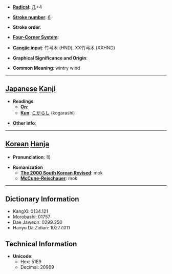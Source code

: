 * '''[[Wiktionary:Chinese radical index| Radical]]''': [[Wiktionary:Chinese radical index 几|几]]+4

* '''[[Wiktionary:Chinese total strokes index|Stroke number]]''': [[Wiktionary:Chinese total strokes index 6|6]]

* '''Stroke order''': 

* '''[[Wiktionary:Chinese four corner index|Four-Corner System]]''': 

* '''[[Wiktionary:Chinese Cangjie index|Cangjie input]]''': 竹弓木 (HND), XX竹弓木 (XXHND)

* '''Graphical Significance and Origin''': 

* '''Common Meaning''': wintry wind

----

== [[Japanese]] [[Kanji]] ==

* '''Readings'''
** '''[[On]]''': 
** '''[[Kun]]''': [[こがらし]] (kogarashi)

* '''Other info''':  

----

== [[Korean]] [[Hanja]] ==

* '''Pronunciation''': 목

* '''Romanization'''
** '''[[The 2000 South Korean Revised Romanization|The 2000 South Korean Revised]]''': mok
** '''[[McCune-Reischauer]]''': mok

----

== Dictionary Information ==

* KangXi: 0134.121
* Morobashi: 01757
* Dae Jaweon: 0299.250
* Hanyu Da Zidian: 10277.011

== Technical Information ==

* '''Unicode''':
** Hex: 51E9
** Decimal: 20969